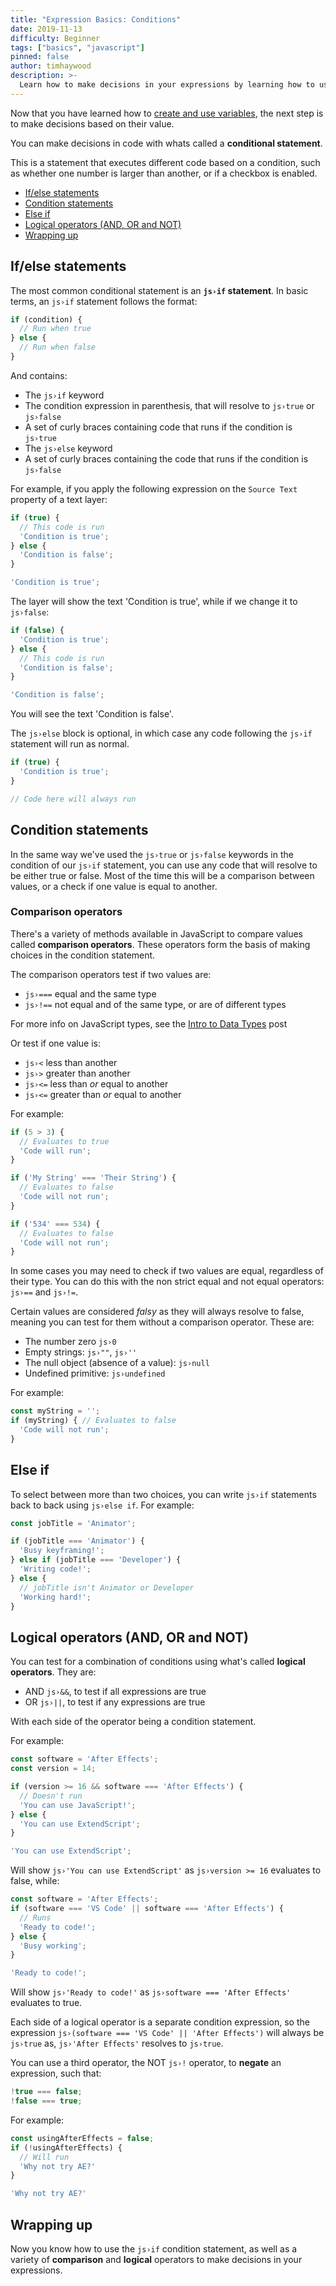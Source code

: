 ```yaml
---
title: "Expression Basics: Conditions"
date: 2019-11-13
difficulty: Beginner
tags: ["basics", "javascript"]
pinned: false
author: timhaywood
description: >-
  Learn how to make decisions in your expressions by learning how to use JavaScript conditionals and logical operators.
---
```



[MDN Referance]: https://developer.mozilla.org/en-US/docs/Learn/JavaScript/Building_blocks/conditionals

Now that you have learned how to [create and use variables](/blog/basics-variables), the next step is to make decisions based on their value.

You can make decisions in code with whats called a **conditional statement**.

This is a statement that executes different code based on a condition, such as whether one number is larger than another, or if a checkbox is enabled.

<ContentList>

- [If/else statements](#ifelse-statements)
- [Condition statements](#condition-statements)
- [Else if](#else-if)
- [Logical operators (AND, OR and NOT)](#logical-operators-and-or-and-not)
- [Wrapping up](#wrapping-up)

</ContentList>

## If/else statements

The most common conditional statement is an **`js›if` statement**. In basic terms, an `js›if` statement follows the format:

```js
if (condition) {
  // Run when true
} else {
  // Run when false
}
```

And contains:

- The `js›if` keyword
- The condition expression in parenthesis, that will resolve to `js›true` or `js›false`
- A set of curly braces containing code that runs if the condition is `js›true`
- The `js›else` keyword
- A set of curly braces containing the code that runs if the condition is `js›false`

For example, if you apply the following expression on the `Source Text` property of a text layer:

```js
if (true) {
  // This code is run
  'Condition is true';
} else {
  'Condition is false';
}
```

<Successful>

```js
'Condition is true';
```

</Successful>

The layer will show the text 'Condition is true', while if we change it to `js›false`:

```js
if (false) {
  'Condition is true';
} else {
  // This code is run
  'Condition is false';
}
```

<Successful>

```js
'Condition is false';
```

</Successful>

You will see the text 'Condition is false'.

The `js›else` block is optional, in which case any code following the `js›if` statement will run as normal.

```js
if (true) {
  'Condition is true';
}

// Code here will always run
```

## Condition statements

In the same way we've used the `js›true` or `js›false` keywords in the condition of our `js›if` statement, you can use any code that will resolve to be either true or false. Most of the time this will be a comparison between values, or a check if one value is equal to another.

### Comparison operators

There's a variety of methods available in JavaScript to compare values called **comparison operators**. These operators form the basis of making choices in the condition statement.

The comparison operators test if two values are:

- `js›===` equal and the same type
- `js›!==` not equal and of the same type, or are of different types

<Note>

For more info on JavaScript types, see the [Intro to Data Types](/blog/basics-intro-to-data-types) post

</Note>

Or test if one value is:

- `js›<` less than another
- `js›>` greater than another
- `js›<=` less than *or* equal to another
- `js›<=` greater than *or* equal to another

For example:

```js
if (5 > 3) {
  // Evaluates to true
  'Code will run';
}

if ('My String' === 'Their String') {
  // Evaluates to false
  'Code will not run';
}

if ('534' === 534) {
  // Evaluates to false
  'Code will not run';
}

```

<Note>

In some cases you may need to check if two values are equal, regardless of their type. You can do this with the non strict equal and not equal operators: `js›==` and `js›!=`.

</Note>

Certain values are considered *falsy* as they will always resolve to false, meaning you can test for them without a comparison operator. These are:

- The number zero `js›0`
- Empty strings: `js›""`, `js›''`
- The null object (absence of a value): `js›null`
- Undefined primitive: `js›undefined`

For example:

```js
const myString = '';
if (myString) { // Evaluates to false
  'Code will not run';
}
```

## Else if

To select between more than two choices, you can write `js›if` statements back to back using `js›else if`. For example:

```js
const jobTitle = 'Animator';

if (jobTitle === 'Animator') {
  'Busy keyframing!'; 
} else if (jobTitle === 'Developer') {
  'Writing code!';
} else {
  // jobTitle isn't Animator or Developer
  'Working hard!';
}
```

## Logical operators (AND, OR and NOT)

You can test for a combination of conditions using what's called **logical operators**. They are:

- AND `js›&&`, to test if all expressions are true
- OR `js›||`, to test if any expressions are true

With each side of the operator being a condition statement.

For example:

```js
const software = 'After Effects';
const version = 14;

if (version >= 16 && software === 'After Effects') {
  // Doesn't run
  'You can use JavaScript!';
} else {
  'You can use ExtendScript';
}
```

<Successful>

```js
'You can use ExtendScript';
```

</Successful>

Will show `js›'You can use ExtendScript'` as `js›version >= 16` evaluates to false, while:

```js
const software = 'After Effects';
if (software === 'VS Code' || software === 'After Effects') {
  // Runs
  'Ready to code!';
} else {
  'Busy working';
}
```

<Successful>

```js
'Ready to code!';
```

</Successful>

Will show `js›'Ready to code!'` as `js›software === 'After Effects'` evaluates to true.

<Inform>

Each side of a logical operator is a separate condition expression, so the expression `js›(software === 'VS Code' || 'After Effects')` will always be `js›true` as, `js›'After Effects'` resolves to `js›true`.

</Inform>

You can use a third operator, the NOT `js›!` operator, to **negate** an expression, such that:

```js
!true === false;
!false === true;
```

For example:

```js
const usingAfterEffects = false;
if (!usingAfterEffects) {
  // Will run
  'Why not try AE?'
}
```

<Successful>

```js
'Why not try AE?'
```

</Successful>

## Wrapping up

Now you know how to use the `js›if` condition statement, as well as a variety of **comparison** and **logical** operators to make decisions in your expressions.
